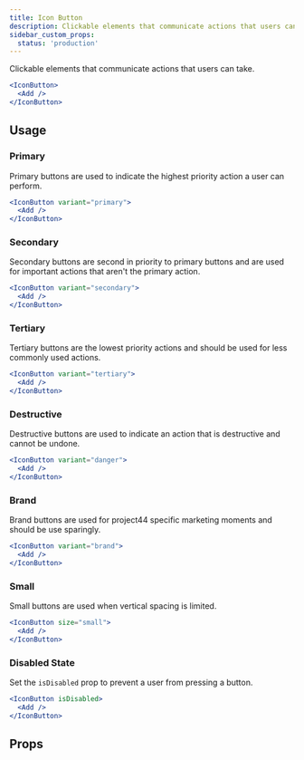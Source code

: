```yaml
---
title: Icon Button
description: Clickable elements that communicate actions that users can take.
sidebar_custom_props:
  status: 'production'
---
```


Clickable elements that communicate actions that users can take.

```jsx live
<IconButton>
  <Add />
</IconButton>
```

## Usage

### Primary

Primary buttons are used to indicate the highest priority action a user can perform.

```jsx live
<IconButton variant="primary">
  <Add />
</IconButton>
```

### Secondary

Secondary buttons are second in priority to primary buttons and are used for important actions that
aren't the primary action.

```jsx live
<IconButton variant="secondary">
  <Add />
</IconButton>
```

### Tertiary

Tertiary buttons are the lowest priority actions and should be used for less commonly used actions.

```jsx live
<IconButton variant="tertiary">
  <Add />
</IconButton>
```

### Destructive

Destructive buttons are used to indicate an action that is destructive and cannot be undone.

```jsx live
<IconButton variant="danger">
  <Add />
</IconButton>
```

### Brand

Brand buttons are used for project44 specific marketing moments and should be use sparingly.

```jsx live
<IconButton variant="brand">
  <Add />
</IconButton>
```

### Small

Small buttons are used when vertical spacing is limited.

```jsx live
<IconButton size="small">
  <Add />
</IconButton>
```

### Disabled State

Set the `isDisabled` prop to prevent a user from pressing a button.

```jsx live
<IconButton isDisabled>
  <Add />
</IconButton>
```

## Props

<PropsTable component="IconButton" />
